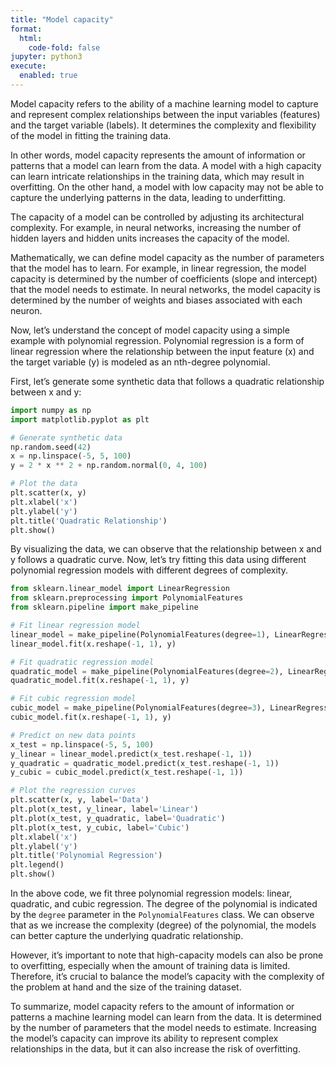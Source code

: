 ```yaml
---
title: "Model capacity"
format:
  html:
    code-fold: false
jupyter: python3
execute: 
  enabled: true
---
```


Model capacity refers to the ability of a machine learning model to capture and represent complex relationships between the input variables (features) and the target variable (labels). It determines the complexity and flexibility of the model in fitting the training data.

In other words, model capacity represents the amount of information or patterns that a model can learn from the data. A model with a high capacity can learn intricate relationships in the training data, which may result in overfitting. On the other hand, a model with low capacity may not be able to capture the underlying patterns in the data, leading to underfitting.

The capacity of a model can be controlled by adjusting its architectural complexity. For example, in neural networks, increasing the number of hidden layers and hidden units increases the capacity of the model.

Mathematically, we can define model capacity as the number of parameters that the model has to learn. For example, in linear regression, the model capacity is determined by the number of coefficients (slope and intercept) that the model needs to estimate. In neural networks, the model capacity is determined by the number of weights and biases associated with each neuron.

Now, let's understand the concept of model capacity using a simple example with polynomial regression. Polynomial regression is a form of linear regression where the relationship between the input feature (x) and the target variable (y) is modeled as an nth-degree polynomial.

First, let's generate some synthetic data that follows a quadratic relationship between x and y:

```python
import numpy as np
import matplotlib.pyplot as plt

# Generate synthetic data
np.random.seed(42)
x = np.linspace(-5, 5, 100)
y = 2 * x ** 2 + np.random.normal(0, 4, 100)

# Plot the data
plt.scatter(x, y)
plt.xlabel('x')
plt.ylabel('y')
plt.title('Quadratic Relationship')
plt.show()
```

By visualizing the data, we can observe that the relationship between x and y follows a quadratic curve. Now, let's try fitting this data using different polynomial regression models with different degrees of complexity.

```python
from sklearn.linear_model import LinearRegression
from sklearn.preprocessing import PolynomialFeatures
from sklearn.pipeline import make_pipeline

# Fit linear regression model
linear_model = make_pipeline(PolynomialFeatures(degree=1), LinearRegression())
linear_model.fit(x.reshape(-1, 1), y)

# Fit quadratic regression model
quadratic_model = make_pipeline(PolynomialFeatures(degree=2), LinearRegression())
quadratic_model.fit(x.reshape(-1, 1), y)

# Fit cubic regression model
cubic_model = make_pipeline(PolynomialFeatures(degree=3), LinearRegression())
cubic_model.fit(x.reshape(-1, 1), y)

# Predict on new data points
x_test = np.linspace(-5, 5, 100)
y_linear = linear_model.predict(x_test.reshape(-1, 1))
y_quadratic = quadratic_model.predict(x_test.reshape(-1, 1))
y_cubic = cubic_model.predict(x_test.reshape(-1, 1))

# Plot the regression curves
plt.scatter(x, y, label='Data')
plt.plot(x_test, y_linear, label='Linear')
plt.plot(x_test, y_quadratic, label='Quadratic')
plt.plot(x_test, y_cubic, label='Cubic')
plt.xlabel('x')
plt.ylabel('y')
plt.title('Polynomial Regression')
plt.legend()
plt.show()
```

In the above code, we fit three polynomial regression models: linear, quadratic, and cubic regression. The degree of the polynomial is indicated by the `degree` parameter in the `PolynomialFeatures` class. We can observe that as we increase the complexity (degree) of the polynomial, the models can better capture the underlying quadratic relationship.

However, it's important to note that high-capacity models can also be prone to overfitting, especially when the amount of training data is limited. Therefore, it's crucial to balance the model's capacity with the complexity of the problem at hand and the size of the training dataset.

To summarize, model capacity refers to the amount of information or patterns a machine learning model can learn from the data. It is determined by the number of parameters that the model needs to estimate. Increasing the model's capacity can improve its ability to represent complex relationships in the data, but it can also increase the risk of overfitting.